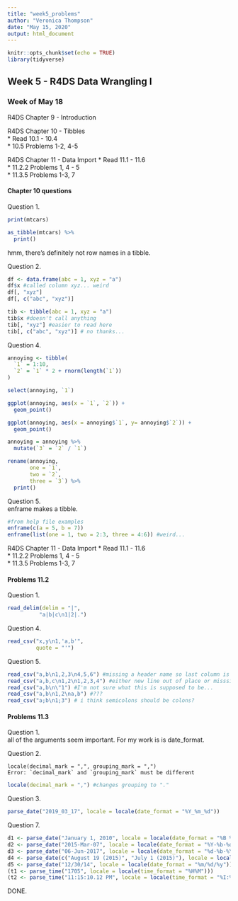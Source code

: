 ```yaml
---
title: "week5_problems"
author: "Veronica Thompson"
date: "May 15, 2020"
output: html_document
---
```


```r
knitr::opts_chunk$set(echo = TRUE)
library(tidyverse)
```
## Week 5 - R4DS Data Wrangling I  
### Week of May 18  

R4DS Chapter 9 - Introduction  

R4DS Chapter 10 - Tibbles  
* Read 10.1 - 10.4  
* 10.5 Problems 1-2, 4-5  

R4DS Chapter 11 - Data Import 
* Read 11.1 - 11.6  
* 11.2.2 Problems 1, 4 - 5  
* 11.3.5 Problems 1-3, 7  

#### Chapter 10 questions  

Question 1.  
```r
print(mtcars)

as_tibble(mtcars) %>%
  print()
```

hmm, there's definitely not row names in a tibble.  

Question 2.  
```r
df <- data.frame(abc = 1, xyz = "a")
df$x #called column xyz... weird
df[, "xyz"] 
df[, c("abc", "xyz")]
```

```r
tib <- tibble(abc = 1, xyz = "a")
tib$x #doesn't call anything
tib[, "xyz"] #easier to read here
tib[, c("abc", "xyz")] # no thanks...
```

Question 4.  
```r
annoying <- tibble(
  `1` = 1:10,
  `2` = `1` * 2 + rnorm(length(`1`))
)

select(annoying, `1`)

ggplot(annoying, aes(x = `1`, `2`)) +
  geom_point()

ggplot(annoying, aes(x = annoying$`1`, y= annoying$`2`)) +
  geom_point()

annoying = annoying %>%
  mutate(`3` = `2` / `1`)

rename(annoying, 
       one = `1`,
       two = `2`, 
       three = `3`) %>%
  print()
```

Question 5.  
enframe makes a tibble.  
```r
#from help file examples
enframe(c(a = 5, b = 7))
enframe(list(one = 1, two = 2:3, three = 4:6)) #weird...
```

R4DS Chapter 11 - Data Import 
* Read 11.1 - 11.6  
* 11.2.2 Problems 1, 4 - 5  
* 11.3.5 Problems 1-3, 7  

#### Problems 11.2   
Question 1.  
```r
read_delim(delim = "|",
          "a|b|c\n1|2|.")
```

Question 4.  
```r
read_csv("x,y\n1,'a,b'",
         quote = "'")
```

Question 5.  
```r
read_csv("a,b\n1,2,3\n4,5,6") #missing a header name so last column is dropped
read_csv("a,b,c\n1,2\n1,2,3,4") #either new line out of place or misssing a col again. empty cells are filled with NA.
read_csv("a,b\n\"1") #I'm not sure what this is supposed to be...
read_csv("a,b\n1,2\na,b") #??? 
read_csv("a;b\n1;3") # i think semicolons should be colons?
```

#### Problems 11.3  
Question 1.  
all of the arguments seem important. For my work is is date_format.  

Question 2.  
```{}
locale(decimal_mark = ",", grouping_mark = ",")
Error: `decimal_mark` and `grouping_mark` must be different
```

```r
locale(decimal_mark = ",") #changes grouping to "."
```

Question 3.  
```r
parse_date("2019_03_17", locale = locale(date_format = "%Y_%m_%d"))
```

Question 7.  
```r
d1 <- parse_date("January 1, 2010", locale = locale(date_format = "%B %d, %Y"))
d2 <- parse_date("2015-Mar-07", locale = locale(date_format = "%Y-%b-%d"))
d3 <- parse_date("06-Jun-2017", locale = locale(date_format = "%d-%b-%Y"))
d4 <- parse_date(c("August 19 (2015)", "July 1 (2015)"), locale = locale(date_format = "%B %d (%Y)"))
d5 <- parse_date("12/30/14", locale = locale(date_format = "%m/%d/%y")) # Dec 30, 2014
(t1 <- parse_time("1705", locale = locale(time_format = "%H%M")))
(t2 <- parse_time("11:15:10.12 PM", locale = locale(time_format = "%I:%M:%OS %p")))
```

DONE.
